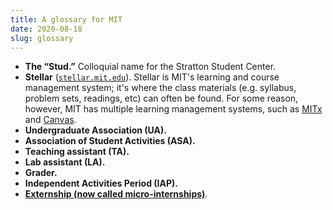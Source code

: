 ```yaml
---
title: A glossary for MIT
date: 2020-08-18
slug: glossary
---
```


* **The &ldquo;Stud.&rdquo;** Colloquial name for the Stratton Student Center.
* **Stellar** ([`stellar.mit.edu`](stellar.mit.edu)). Stellar is MIT's learning and course management system; it's where the class materials (e.g. syllabus, problem sets, readings, etc) can often be found. For some reason, however, MIT has multiple learning management systems, such as [MITx](https://lms.mitx.mit.edu/) and [Canvas](https://web.mit.edu/canvas/).
* **Undergraduate Association (UA).**
* **Association of Student Activities (ASA).**
* **Teaching assistant (TA).**
* **Lab assistant (LA).**
* **Grader.**
* **Independent Activities Period (IAP).**
* **[Externship (now called micro-internships)](https://alum.mit.edu/volunteervolunteer-opportunities/externship-program-sponsors)**.